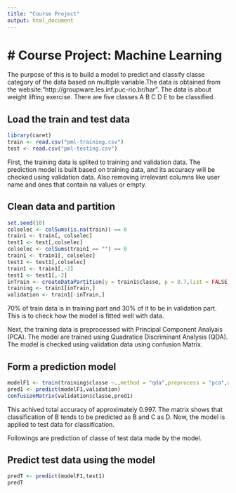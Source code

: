 ```yaml
---
title: "Course Project"
output: html_document
---
```

# Course Project: Machine Learning
========================================================

The purpose of this is to build a model to predict and classify classe category of the data based on multiple variable.The data is obtained from the website:"http://groupware.les.inf.puc-rio.br/har". The data is about weight lifting exercise. There are five classes A B C D E to be classified. 

## Load the train and test data
```r
library(caret)
train <- read.csv("pml-training.csv")
test <- read.csv("pml-testing.csv")
```

First, the training data is splited to training and validation data. The prediction model is built based on training data, and its accuracy will be checked using validation data. Also removing irrelevant columns like user name and ones that contain na values or empty.

## Clean data and partition
```r
set.seed(10)
colselec <- colSums(is.na(train)) == 0
train1 <- train[, colselec]
test1 <- test[,colselec]
colselec <- colSums(train1 == "") == 0
train1 <- train1[, colselec]
test1 <- test1[,colselec]
train1 <- train1[,-2]
test1 <- test1[,-2]
inTrain <- createDataPartition(y = train1$classe, p = 0.7,list = FALSE)
training <- train1[inTrain,]
validation <- train1[-inTrain,]
```
70% of train data is in training part and 30% of it to be in validation part. This is to check how the model is fitted well with data.

Next, the training data is preprocessed with Principal Component Analyais (PCA). The model are trained using Quadratice Discriminant Analysis (QDA). The model is checked using validation data using confusion Matrix.

## Form a prediction model
```r
modelF1 <- train(training$classe ~.,method = "qda",preprocess = "pca",data = train1)
pred1 <- predict(modelF1,validation)
confusionMatrix(validation$classe,pred1)

```

This achived total accuracy of approximately 0.997. The matrix shows that classification of B tends to be predicted as B and C as D.
Now, the model is applied to test data for classification.

Followings are prediction of classe of test data made by the model.

## Predict test data using the model
```r
predT <- predict(modelF1,test1)
predT
```


